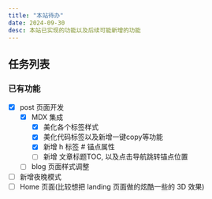 ```yaml
---
title: "本站待办"
date: 2024-09-30
desc: 本站已实现的功能以及后续可能新增的功能
---
```


## 任务列表

### 已有功能

- [x] post 页面开发
  - [x] MDX 集成
    - [x] 美化各个标签样式
    - [x] 美化代码标签以及新增一键copy等功能
    - [x] 新增 h 标签 # 锚点属性
    - [ ] 新增 文章标题TOC, 以及点击导航跳转锚点位置
  - [ ] blog 页面样式调整
- [ ] 新增夜晚模式
- [ ] Home 页面(比较想把 landing 页面做的炫酷一些的 3D 效果)
